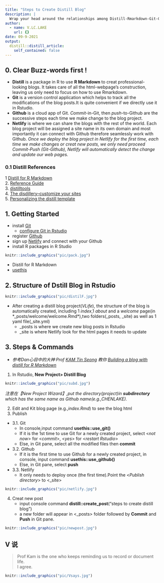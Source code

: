 ```yaml
---
title: "Steps to Create Distill Blog"
description: |
  Wrap your head around the relationships among Distill-Rmarkdown-Git-Github-Netlify. Be familiarized with the commands necessary in Rstudio to create blog and to make new posts. 
author:
  - name: V.LC.LAKE
    url: {}
date: 09-9-2021
output:
  distill::distill_article:
    self_contained: false
---
```


## 0. Clear Buzz-words first !

* **Distill** is a package in R to use **R Markdown** to creat professional-looking blogs. It takes care of all the html-webpage's construction, leaving us only need to focus on how to use Rmarkdown.  
* **Git** is a version control application which helps to track all the modifications of the blog posts.It is quite convenient if we directly use it in Rstudio.    
* **Github** is a cloud app of Git. *Commit*-in-Git, then *push*-to-Github are the successive steps each time we make change to the blog project.    
* **Netlify** is where we can share the blogs with the rest of the world. Each blog project will be assigned a site name in its own domain and most importantly it can connect with Github therefore seamlessly work with Github. _Once we deploy the blog project in Netlify for the first time, each time we make changes or creat new posts, we only need proceed Commit-Push (Git-Github), Netlify will automatically detect the change and update our web pages._  

### 0.1 Distill References  

1 [Distill for R Markdown](https://rstudio.github.io/distill/)  
2. [Reference Guide](https://pkgs.rstudio.com/distill/reference/index.html)  
3. [distilltools](https://ellakaye.github.io/distilltools/)  
4. [The disdillery--customize your sites](https://jhelvy.github.io/distillery/index.html)  
5. [Personalizing the distill template](https://www.ericekholm.com/posts/2021-04-02-personalizing-the-distill-template/)  

## 1. Getting Started
+ install [Git](https://git-scm.com/downloads)  
  + [configure Git in Rstudio](https://r4dsa.netlify.app/posts/2021-05-22-git-in-rstudio/)  
+ register [Github](https://github.com/)  
+ sign up [Netlify](https://www.netlify.com/) and connect with your Github  
+ install R packages in R Studio   

```r
knitr::include_graphics("pic/pack.jpg")
```
  + Distill for R Markdown
  + [usethis](https://usethis.r-lib.org/)  


## 2. Structure of Dstill Blog in Rstudio  
```r
knitr::include_graphics("pic/distilF.jpg")
```

* After creating a distill blog project(*VLife*), the structure of the blog is automatically created, including 1 *index*,1 *about* and a *welcome* page(in *_posts/welcome/welcome.Rmd*),two folders(_posts, _site) as well as 1 yaml file(_site.yml)
  + _posts is where we create new blog posts in Rstudio  
  + _site is where Netlify look for the html pages it needs to update 
  
## 3. Steps & Commands  

* _参考Dan心目中的大神 Prof [KAM Tin Seong](https://faculty.smu.edu.sg/profile/kam-tin-seong-486) 教你 [Building a blog with distill for R Markdown](https://r4dsa.netlify.app/posts/2021-05-21-building-a-blog-with-distill-for-r-markdown/)_  

1. In Rstudio, **New Project> Distill Blog**   
 
```r
knitr::include_graphics("pic/subd.jpg")
```

  _注意在【New Project Wizard】,put the directory(project)in **subdirectory** which has the same name as Github name(e.g.,CHENLAKE)._  
  
2. Edit and Kit blog page (e.g.,*index.Rmd*) to see the blog html
3. Publish
  + 3.1. Git  
    + In console,input command **usethis::use_git()**    
    + If it is the 1st time to use Git for a newly created project, select <*not now*> for <*commit*>, <*yes*> for <*restart Rstudio*>  
    + Else, in Git pane, select all the modified files then **commit**  
    
  + 3.2. Github  
    + If it is the first time to use Github for a newly created project, in console, input command **usethis::use_github()**  
    + Else, in Git pane, select **push** 
  
  + 3.3. Netlify  
    + It only needs to deploy once (the first time).Point the <*Publish directory*> to  <_site> 
    
```r
knitr::include_graphics("pic/netlify.jpg")
```

4. Creat new post   
   + input console command **distill::create_post**("steps to create distill blog")  
   + a new folder will appear in <_posts> folder followed by  **Commit** and **Push** in Git pane.
   
```r
knitr::include_graphics("pic/newpost.jpg")
```

## V 说

> Prof Kam is the one who keeps reminding us to record or document life.  
  I agree.

```r
knitr::include_graphics("pic/Vsays.jpg")
```




